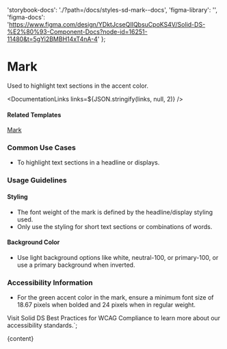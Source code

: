 

  'storybook-docs': './?path=/docs/styles-sd-mark--docs',
  'figma-library': '',
  'figma-docs':
    'https://www.figma.com/design/YDktJcseQIIQbsuCpoKS4V/Solid-DS-%E2%80%93-Component-Docs?node-id=16251-11480&t=5gYi2BMBH14xT4nA-4'
};

# Mark

Used to highlight text sections in the accent color.

<DefaultStory />

<DocumentationLinks links=${JSON.stringify(links, null, 2)} />

#### Related Templates

[Mark](./?path=/docs/templates-mark--docs)

### Common Use Cases

- To highlight text sections in a headline or displays.

### Usage Guidelines

#### Styling

- The font weight of the mark is defined by the headline/display styling used.
- Only use the styling for short text sections or combinations of words.

#### Background Color

- Use light background options like white, neutral-100, or primary-100, or use a primary background when inverted.

### Accessibility Information

- For the green accent color in the mark, ensure a minimum font size of 18.67 pixels when bolded and 24 pixels when in regular weight.

Visit <sd-link href="https://www.figma.com/design/YDktJcseQIIQbsuCpoKS4V/Component-Docs?node-id=10708-5011&t=Z1FxSGWkmXG5r5sw-4" target="_blank">Solid DS Best Practices for WCAG Compliance</sd-link> to learn more about our accessibility standards.`;

<Meta title="Styles/sd-mark/Overview" />

<OverviewFormatter story={SdMarkStories.Default}>{content}</OverviewFormatter>
